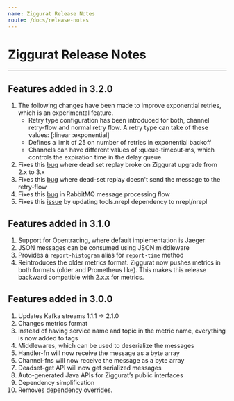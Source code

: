 ```yaml
---
name: Ziggurat Release Notes
route: /docs/release-notes
---
```


# Ziggurat Release Notes
---

## Features added in 3.2.0
1. The following changes have been made to improve exponential retries, which is an experimental feature.
     * Retry type configuration has been introduced for both, channel retry-flow and normal retry flow. A retry type can take of these values: [:linear :exponential]
     * Defines a limit of 25 on number of retries in exponential backoff
     * Channels can have different values of :queue-timeout-ms, which controls the expiration time in the delay queue. 
2. Fixes this [bug](https://github.com/gojek/ziggurat/issues/133) where dead set replay broke on Ziggurat upgrade from 2.x to 3.x
3. Fixes this [bug](https://github.com/gojek/ziggurat/issues/136) where dead-set replay doesn't send the message to the retry-flow
4. Fixes this [bug](https://github.com/gojek/ziggurat/issues/115) in RabbitMQ message processing flow
5. Fixes this [issue](https://github.com/gojek/ziggurat/issues/129) by updating tools.nrepl dependency to nrepl/nrepl

## Features added in 3.1.0
 1. Support for Opentracing, where default implementation is Jaeger
 2. JSON messages can be consumed using JSON middleware
 3. Provides a `report-histogram` alias for `report-time` method
 4. Reintroduces the older metrics format. Ziggurat now pushes metrics in both formats (older and Prometheus like). This makes this release backward compatible with 2.x.x for metrics.

## Features added in 3.0.0


1. Updates Kafka streams 1.1.1 -> 2.1.0
2. Changes metrics format
3. Instead of having service name and topic in the metric name, everything is now added to tags
4. Middlewares, which can be used to deserialize the messages
5. Handler-fn will now receive the message as a byte array
6. Channel-fns will now receive the message as a byte array
7. Deadset-get API will now get serialized messages
8. Auto-generated Java APIs for Ziggurat’s public interfaces
9. Dependency simplification
10. Removes dependency overrides.

